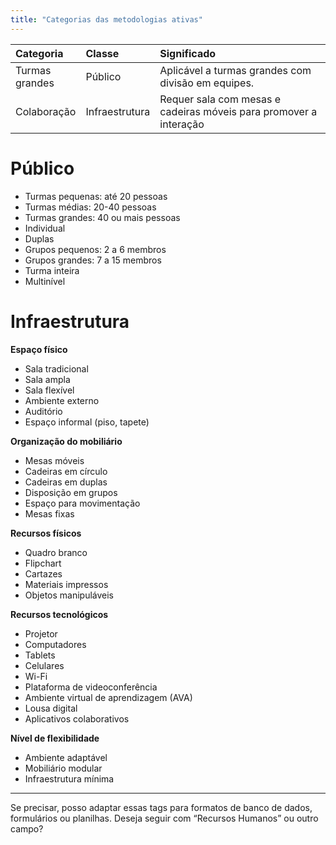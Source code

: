 ```yaml
---
title: "Categorias das metodologias ativas"
---
```


| Categoria      | Classe         | Significado                                                       |
| :------------- | :------------- | :---------------------------------------------------------------- |
| Turmas grandes | Público        | Aplicável a turmas grandes com divisão em equipes.                |
| Colaboração    | Infraestrutura | Requer sala com mesas e cadeiras móveis para promover a interação |


# Público

* Turmas pequenas: até 20 pessoas
* Turmas médias: 20-40 pessoas
* Turmas grandes: 40 ou mais pessoas
* Individual
* Duplas
* Grupos pequenos: 2 a 6 membros
* Grupos grandes: 7 a 15 membros
* Turma inteira
* Multinível


# Infraestrutura

**Espaço físico**

* Sala tradicional
* Sala ampla
* Sala flexível
* Ambiente externo
* Auditório
* Espaço informal (piso, tapete)

**Organização do mobiliário**

* Mesas móveis
* Cadeiras em círculo
* Cadeiras em duplas
* Disposição em grupos
* Espaço para movimentação
* Mesas fixas

**Recursos físicos**

* Quadro branco
* Flipchart
* Cartazes
* Materiais impressos
* Objetos manipuláveis

**Recursos tecnológicos**

* Projetor
* Computadores
* Tablets
* Celulares
* Wi-Fi
* Plataforma de videoconferência
* Ambiente virtual de aprendizagem (AVA)
* Lousa digital
* Aplicativos colaborativos

**Nível de flexibilidade**

* Ambiente adaptável
* Mobiliário modular
* Infraestrutura mínima

---

Se precisar, posso adaptar essas tags para formatos de banco de dados, formulários ou planilhas. Deseja seguir com "Recursos Humanos" ou outro campo?
